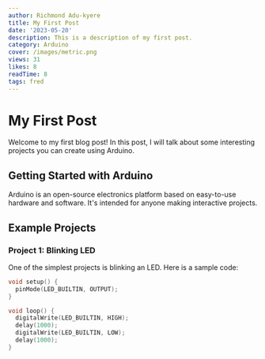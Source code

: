 ```yaml
---
author: Richmond Adu-kyere
title: My First Post
date: '2023-05-20'
description: This is a description of my first post.
category: Arduino
cover: /images/metric.png
views: 31
likes: 8
readTime: 8
tags: fred
---
```


# My First Post

Welcome to my first blog post! In this post, I will talk about some interesting projects you can create using Arduino.

## Getting Started with Arduino

Arduino is an open-source electronics platform based on easy-to-use hardware and software. It's intended for anyone making interactive projects.

## Example Projects

### Project 1: Blinking LED
One of the simplest projects is blinking an LED. Here is a sample code:
```cpp
void setup() {
  pinMode(LED_BUILTIN, OUTPUT);
}

void loop() {
  digitalWrite(LED_BUILTIN, HIGH);
  delay(1000);
  digitalWrite(LED_BUILTIN, LOW);
  delay(1000);
}
